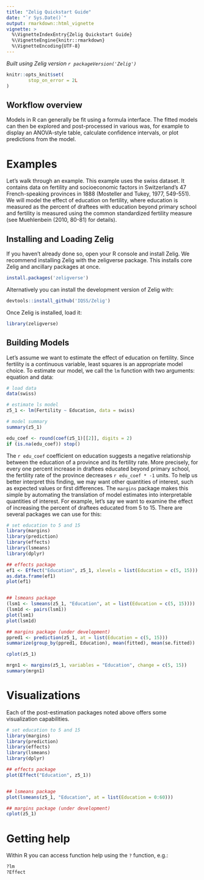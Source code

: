 ```yaml
---
title: "Zelig Quickstart Guide"
date: "`r Sys.Date()`"
output: rmarkdown::html_vignette
vignette: >
  %\VignetteIndexEntry{Zelig Quickstart Guide}
  %\VignetteEngine{knitr::rmarkdown}
  %\VignetteEncoding{UTF-8}
---
```


*Built using Zelig version `r packageVersion('Zelig')`*

```r
knitr::opts_knit$set(
        stop_on_error = 2L
)
```

## Workflow overview

Models in R can generally be fit using a formula interface. The fitted models
can then be explored and post-processed in various was, for example to display
an ANOVA-style table, calculate confidence intervals, or plot predictions from
the model.



# Examples

Let’s walk through an example. This example uses the swiss dataset. It contains
data on fertility and socioeconomic factors in Switzerland’s 47 French-speaking
provinces in 1888 (Mosteller and Tukey, 1977, 549-551). We will model the effect
of education on fertility, where education is measured as the percent of
draftees with education beyond primary school and fertility is measured using
the common standardized fertility measure (see Muehlenbein (2010, 80-81) for
details).

## Installing and Loading Zelig

If you haven't already done so, open your R console and install Zelig. We
recommend installing Zelig with the zeligverse package. This installs core Zelig
and ancillary packages at once.

```r
install.packages('zeligverse')
```

Alternatively you can install the development version of Zelig with:

```r
devtools::install_github('IQSS/Zelig')
```

Once Zelig is installed, load it:

```r
library(zeligverse)
```

## Building Models

Let’s assume we want to estimate the effect of education on fertility. Since
fertility is a continuous variable, least squares is an appropriate model
choice. To estimate our model, we call the `lm` function with two arguments:
equation and data:

```r
# load data
data(swiss)

# estimate ls model
z5_1 <- lm(Fertility ~ Education, data = swiss)

# model summary
summary(z5_1)
```

```r
edu_coef <- round(coef(z5_1)[[2]], digits = 2)
if (is.na(edu_coef)) stop()
```

The `r edu_coef` coefficient on education suggests a negative relationship
between the education of a province and its fertility rate. More precisely, for
every one percent increase in draftees educated beyond primary school, the
fertility rate of the province decreases `r edu_coef * -1` units. To help us
better interpret this finding, we may want other quantities of interest, such as
expected values or first differences. The `margins` package makes this simple by
automating the translation of model estimates into interpretable quantities of
interest. For example, let’s say we want to examine the effect of increasing the
percent of draftees educated from 5 to 15. There are several packages we can use for this:

```r
# set education to 5 and 15
library(margins)
library(prediction)
library(effects)
library(lsmeans)
library(dplyr)

## effects package
ef1 <- Effect("Education", z5_1, xlevels = list(Education = c(5, 15)))
as.data.frame(ef1)
plot(ef1)


## lsmeans package
(lsm1 <- lsmeans(z5_1, "Education", at = list(Education = c(5, 15))))
(lsm1d <- pairs(lsm1))
plot(lsm1)
plot(lsm1d)

## margins package (under development)
ppred1 <- prediction(z5_1, at = list(Education = c(5, 15)))
summarize(group_by(ppred1, Education), mean(fitted), mean(se.fitted))

cplot(z5_1)

mrgn1 <- margins(z5_1, variables = "Education", change = c(5, 15))
summary(mrgn1)
```


# Visualizations

Each of the post-estimation packages noted above offers some visualization
capabilities.

```r
# set education to 5 and 15
library(margins)
library(prediction)
library(effects)
library(lsmeans)
library(dplyr)

## effects package
plot(Effect("Education", z5_1))


## lsmeans package
plot(lsmeans(z5_1, "Education", at = list(Education = 0:60)))

## margins package (under development)
cplot(z5_1)

```

# Getting help


Within R you can access function help using the `?` function, e.g.:

```r
?lm
?Effect
```
